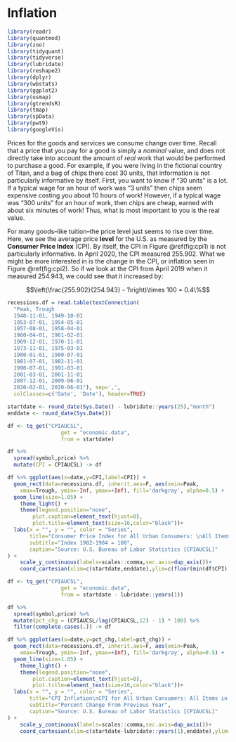 # Inflation {#inflation}

```r
library(readr)
library(quantmod)
library(zoo)
library(tidyquant)
library(tidyverse)
library(lubridate)
library(reshape2)
library(dplyr)
library(wbstats)
library(ggplot2)
library(usmap)
library(gtrendsR)
library(tmap)
library(spData)
library(pwt9)
library(googleVis)


```

Prices for the goods and services we consume change over time. Recall that a price that you pay for a good is simply a *nominal* value, and does not directly take into account the amount of *real* work that would be performed to purchase a good. For example, if you were living in the fictional country of Titan, and a bag of chips there cost 30 units, that information is not particularly informative by itself. First, you want to know if "30 units" is a lot. If a typical wage for an hour of work was "3 units" then chips seem expensive costing you about 10 hours of work! However, if a typical wage was "300 units" for an hour of work, then chips are cheap, earned with about six minutes of work! Thus, what is most important to you is the real value.

For many goods--like tuition--the price level just seems to rise over time. Here, we see the average price **level** for the U.S. as measured by the **Consumer Price Index** (CPI). By itself, the CPI in Figure \@ref(fig:cpi1) is not particularly informative. In April 2020, the CPI measured 255.902. What we might be more interested in is the change in the CPI, or inflation seen in Figure \@ref(fig:cpi2). So if we look at the CPI from April 2019 when it measured 254.943, we could see that it increased by:

$$\left(\frac{255.902}{254.943} - 1\right)\times 100 = 0.4\%$$

    
```r

recessions.df = read.table(textConnection(
  "Peak, Trough
  1948-11-01, 1949-10-01
  1953-07-01, 1954-05-01
  1957-08-01, 1958-04-01
  1960-04-01, 1961-02-01
  1969-12-01, 1970-11-01
  1973-11-01, 1975-03-01
  1980-01-01, 1980-07-01
  1981-07-01, 1982-11-01
  1990-07-01, 1991-03-01
  2001-03-01, 2001-11-01
  2007-12-01, 2009-06-01
  2020-02-01, 2020-06-01"), sep=',',
  colClasses=c('Date', 'Date'), header=TRUE)

startdate <- round_date(Sys.Date() - lubridate::years(25),"month")
enddate <- round_date(Sys.Date())

df <- tq_get("CPIAUCSL", 
                 get = "economic.data",
                 from = startdate)

df %>% 
  spread(symbol,price) %>%
  mutate(CPI = CPIAUCSL) -> df

df %>% ggplot(aes(x=date,y=CPI,label=CPI)) + 
  geom_rect(data=recessions.df, inherit.aes=F, aes(xmin=Peak,
    xmax=Trough, ymin=-Inf, ymax=+Inf), fill='darkgray', alpha=0.5) +
  geom_line(size=1.05) +
    theme_light() +
    theme(legend.position="none",
        plot.caption=element_text(hjust=0),
        plot.title=element_text(size=16,color="black"))+
  labs(x = "", y = "", color = "Series", 
       title="Consumer Price Index for All Urban Consumers: \nAll Items in U.S. City Average",
       subtitle="Index 1982-1984 = 100",
       caption="Source: U.S. Bureau of Labor Statistics [CPIAUCSL]"
) + 
    scale_y_continuous(labels=scales::comma,sec.axis=dup_axis())+
    coord_cartesian(xlim=c(startdate,enddate),ylim=c(floor(min(df$CPI)),ceiling(max(df$CPI))))

```

```r
df <- tq_get("CPIAUCSL", 
                 get = "economic.data",
                 from = startdate - lubridate::years(1))

df %>% 
  spread(symbol,price) %>%
  mutate(pct_chg = (CPIAUCSL/lag(CPIAUCSL,12) - 1) * 100) %>%
  filter(complete.cases(.)) -> df

df %>% ggplot(aes(x=date,y=pct_chg,label=pct_chg)) + 
  geom_rect(data=recessions.df, inherit.aes=F, aes(xmin=Peak,
    xmax=Trough, ymin=-Inf, ymax=+Inf), fill='darkgray', alpha=0.5) +
  geom_line(size=1.05) +
    theme_light() +
    theme(legend.position="none",
        plot.caption=element_text(hjust=0),
        plot.title=element_text(size=16,color="black"))+
  labs(x = "", y = "", color = "Series", 
       title="CPI Inflation\nCPI for All Urban Consumers: All Items in U.S. City Average",
       subtitle="Percent Change From Previous Year",
       caption="Source: U.S. Bureau of Labor Statistics [CPIAUCSL]"
) + 
    scale_y_continuous(labels=scales::comma,sec.axis=dup_axis())+
    coord_cartesian(xlim=c(startdate-lubridate::years(1),enddate),ylim=c(floor(min(df$pct_chg)),ceiling(max(df$pct_chg))))

```